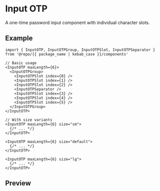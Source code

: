 
<Meta of={Stories} />

# Input OTP

A one-time password input component with individual character slots.

## Example

```tsx
import { InputOTP, InputOTPGroup, InputOTPSlot, InputOTPSeparator } from '@repo/{{ package_name | kebab_case }}/components'

// Basic usage
<InputOTP maxLength={6}>
  <InputOTPGroup>
    <InputOTPSlot index={0} />
    <InputOTPSlot index={1} />
    <InputOTPSlot index={2} />
    <InputOTPSeparator />
    <InputOTPSlot index={3} />
    <InputOTPSlot index={4} />
    <InputOTPSlot index={5} />
  </InputOTPGroup>
</InputOTP>

// With size variants
<InputOTP maxLength={6} size="sm">
  {/* ... */}
</InputOTP>

<InputOTP maxLength={6} size="default">
  {/* ... */}
</InputOTP>

<InputOTP maxLength={6} size="lg">
  {/* ... */}
</InputOTP>
```

## Preview

<Primary />
